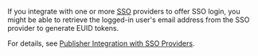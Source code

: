 If you integrate with one or more <a href="/docs/ref-info/glossary-uid#gl-sso">SSO</a> providers to offer SSO login, you might be able to retrieve the logged-in user's email address from the SSO provider to generate EUID tokens.

For details, see [Publisher Integration with SSO Providers](/docs/ref-info/ref-integration-sso-providers).